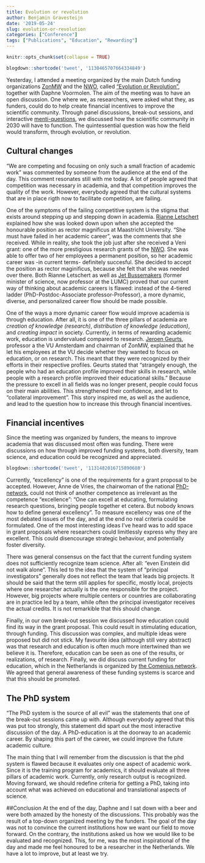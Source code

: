 ```yaml
---
title: Evolution or revolution
author: Benjamin Gravesteijn
date: '2019-05-24'
slug: evolution-or-revolution
categories: ["Conference"]
tags: ["Publications", "Education", "Rewarding"]
---
```


```r
knitr::opts_chunk$set(collapse = TRUE)
```

```r
blogdown::shortcode('tweet', '1130465707664334849')
```


Yesterday, I attended a meeting organized by the main Dutch funding organizations [ZonMW](<https://www.zonmw.nl/nl/>) and the [NWO](<https://www.nwo.nl/>), called ["Evolution or Revolution"](https://www.zonmw.nl/nl/actueel/agenda/detail/item/evolutie-of-revolutie/), together with Daphne Voormolen. The aim of the meeting was to have an open discussion. One where we, as researchers, were asked what they, as funders, could do to help create financial incentives to improve the scientific community. Through panel discussions, break-out sessions, and interactive [menti-questions](https://menti.com), we discussed how the scientific community in 2030 will have to function. The quintessential question was how the field would transform, through evolution, or revolution.

## Cultural changes
"We are competing and focusing on only such a small fraction of academic work" was commented by someone from the audience at the end of the day. This comment resonates still with me today. A lot of people agreed that competition was necessary in academia, and that competition improves the quality of the work. However, everybody agreed that the cultural systems that are in place rigth now to facilitate competition, are failing.

One of the symptoms of the failing competitive system is the stigma that exists around stepping up and stepping down in academia. [Rianne Letschert](https://twitter.com/Rianneletschert) explained how she was looked down upon when she accepted the honourable position as rector magnificus at Maastricht University. "She must have failed in her academic career", was the comments that she received. While in reality, she took the job just after she received a Veni grant: one of the more prestigious research grants of the [NWO](<https://www.nwo.nl/>). She was able to offer two of her employees a permanent position, so her academic career was -in current terms- definitely succesful. She decided to accept the position as rector maginificus, because she felt that she was needed over there. Both Rianne Letschert as well as [Jet Bussemakers](https://twitter.com/jet_bussemaker) (former minister of science, now professor at the LUMC) proved that our current way of thinking about academic careers is flawed: instead of the 4-tiered ladder (PhD-Postdoc-Associate professor-Professor), a more dynamic, diverse, and personalized career flow should be made possible. 

One of the ways a more dynamic career flow would improve academia is through education. After all, it is one of the three pillars of academia are _creation of knowledge (research)_, _distribution of knowledge (education)_, and _creating impact_ in society. Currently, in terms of rewarding academic work, education is undervalued compared to research. [Jeroen Geurts](https://www.narcis.nl/person/RecordID/PRS1254216/Language/nl), professor a the VU Amsterdam and chairman of ZonMW, explained that he let his employees at the VU decide whether they wanted to focus on education, or on research. This meant that they were recognized by their efforts in their respective profiles. Geurts stated that "strangely enough, the people who had an education profile improved their skills in research, while people with a research profile improved their educational skills." Because the pressure to excell in all fields was no longer present, people could focus on their main abilities. This strengthened their confidence, and let to "collateral improvement". This story inspired me, as well as the audience, and lead to the question how to increase this through financial incentives.  

## Financial incentives
Since the meeting was organized by funders, the means to improve academia that was discussed most often was funding. There were discussions on how through improved funding systems, both diversity, team science, and education could be recognized and appreciated. 

```r
blogdown::shortcode('tweet', '1131482016715890688')
```

Currently, "excellency" is one of the requirements for a grant proposal to be accepted. However, Anne de Vries, the chairwoman of the national [PhD-network](https://www.hetpnn.nl/2011/04/12/bestuur-3/), could not think of another competence as irrelevant as the competence "excellence": "One can excell at educating, formulating research questions, bringing people together et cetera. But nobody knows how to define general excellency". To measure excellency was one of the most debated issues of the day, and at the end no real criteria could be formulated. One of the most interesting ideas I've heard was to add space in grant proposals where researchers could limitlessly express why they are excellent. This could disencourage strategic behaviour, and potentially foster diversity.

There was general consensus on the fact that the current funding system does not sufficiently recognize team science. After all: "even Einstein did not walk alone". This led to the idea that the system of "principal investigators" generally does not reflect the team that leads big projects. It should be said that the term still applies for specific, mostly local, projects where one researcher actually is the one responsible for the project. However, big projects where multiple centers or countries are collaborating are in practice led by a team, while often the principal investigator receives the actual credits. It is not remarkible that this should change.

Finally, in our own break-out session we discussed how education could find its way in the grant proposal. This could result in stimulating education, through funding. This discussion was complex, and multiple ideas were proposed but did not stick. My favourite idea (although still very abstract) was that research and education is often much more intertwined than we believe it is. Therefore, education can be seen as one of the results, or realizations, of research. Finally, we did discuss current funding for education, which in the Netherlands is organized by [the Comenius network](https://www.knaw.nl/nl/de-knaw/comeniusnetwerk). We agreed that general awareness of these funding systems is scarce and that this should be promoted.

## The PhD system
"The PhD system is the source of all evil" was the statements that one of the break-out sessions came up with. Although everybody agreed that this was put too strongly, this statement did spart out the most interactive discussion of the day. A PhD-education is at the doorway to an academic career. By shaping this part of the career, we could improve the future academic culture.

The main thing that I will remember from the discussion is that the phd system is flawed because it evaluates only one aspect of academic work. Since it is the training program for academics, it should evaluate all three pillars of academic work. Currently, only research output is recognized. Moving forward, we should redefine criteria for getting a PhD, taking into account what was achieved on educational and translational aspects of science.

##Conclusion
At the end of the day, Daphne and I sat down with a beer and were both amazed by the honesty of the discussions. This probably was the result of a top-down organized meeting by the funders. The goal of the day was not to convince the current institutions how we want our field to move forward. On the contrary, the institutions asked us how we would like to be evaluated and recognized. This, for me, was the most inspirational of the day and made me feel honoured to be a researcher in the Netherlands. We have a lot to improve, but at least we try.